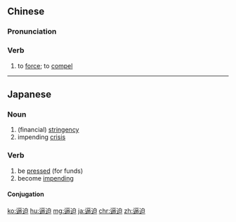 ==Chinese==
{{zh-forms}}

===Pronunciation===
{{zh-pron
|m=bīpò
|c=bik1 bik1
|cat=v
}}

===Verb===
{{zh-verb}}

# to [[force]]; to [[compel]]

{{zh-cat|Advanced}}

----

==Japanese==
{{ja-kanjitab|逼|迫}}

===Noun===
{{ja-noun|ひっぱく}}

# (financial) [[stringency]]
# impending [[crisis]]

===Verb===
{{ja-verb-suru|k|hira=ひっぱく|rom=hippaku}}

# be [[pressed]] (for funds)
# become [[impending]]

====Conjugation====
{{ja-suru|逼迫|ひっぱく|hippaku}}

[[ko:逼迫]]
[[hu:逼迫]]
[[mg:逼迫]]
[[ja:逼迫]]
[[chr:逼迫]]
[[zh:逼迫]]